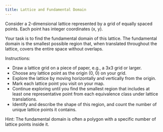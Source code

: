```yaml
---
title: Lattice and Fundamental Domain
---
```



Consider a 2-dimensional lattice represented by a grid of equally spaced points. Each point has integer coordinates (x, y).

Your task is to find the fundamental domain of this lattice. The fundamental domain is the smallest possible region that, when translated throughout the lattice, covers the entire space without overlaps.

Instructions:

- Draw a lattice grid on a piece of paper, e.g., a 3x3 grid or larger.
- Choose any lattice point as the origin (0, 0) on your grid.
- Explore the lattice by moving horizontally and vertically from the origin.
- Mark each lattice point you visit on your map.
- Continue exploring until you find the smallest region that includes at least one representative point  from each equivalence class under lattice translations.
- Identify and describe the shape of this region, and count the number of unique lattice points it contains.
<Callout emoji="💡">
Hint: The fundamental domain is often a polygon with a specific number of lattice points inside it.
</Callout>